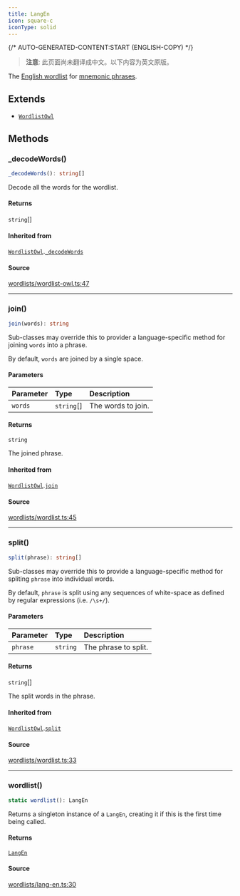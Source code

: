 ```yaml
---
title: LangEn
icon: square-c
iconType: solid
---
```


{/* AUTO-GENERATED-CONTENT:START (ENGLISH-COPY) */}

> **注意**: 此页面尚未翻译成中文。以下内容为英文原版。

The [English wordlist](https://github.com/bitcoin/bips/blob/master/bip-0039/english.txt) for [mnemonic
phrases](https://en.bitcoin.it/wiki/BIP_0039).

## Extends

- [`WordlistOwl`](/cn/sdk/content/classes/WordlistOwl)

## Methods

### \_decodeWords()

```ts
_decodeWords(): string[]
```

Decode all the words for the wordlist.

#### Returns

`string`[]

#### Inherited from

[`WordlistOwl`](/cn/sdk/content/classes/WordlistOwl).[`_decodeWords`](/cn/sdk/content/classes/WordlistOwl#_decodewords)

#### Source

[wordlists/wordlist-owl.ts:47](https://github.com/dominant-strategies/quais.js/blob/c1c12d43f9d34c6baad2b0542bd6d0acd6fefcbf/src/wordlists/wordlist-owl.ts#L47)

***

### join()

```ts
join(words): string
```

Sub-classes may override this to provider a language-specific method for joining `words` into a phrase.

By default, `words` are joined by a single space.

#### Parameters

| Parameter | Type | Description |
| :------ | :------ | :------ |
| `words` | `string`[] | The words to join. |

#### Returns

`string`

The joined phrase.

#### Inherited from

[`WordlistOwl`](/cn/sdk/content/classes/WordlistOwl).[`join`](/cn/sdk/content/classes/WordlistOwl#join)

#### Source

[wordlists/wordlist.ts:45](https://github.com/dominant-strategies/quais.js/blob/c1c12d43f9d34c6baad2b0542bd6d0acd6fefcbf/src/wordlists/wordlist.ts#L45)

***

### split()

```ts
split(phrase): string[]
```

Sub-classes may override this to provide a language-specific method for spliting `phrase` into individual words.

By default, `phrase` is split using any sequences of white-space as defined by regular expressions (i.e.
`/\s+/`).

#### Parameters

| Parameter | Type | Description |
| :------ | :------ | :------ |
| `phrase` | `string` | The phrase to split. |

#### Returns

`string`[]

The split words in the phrase.

#### Inherited from

[`WordlistOwl`](/cn/sdk/content/classes/WordlistOwl).[`split`](/cn/sdk/content/classes/WordlistOwl#split)

#### Source

[wordlists/wordlist.ts:33](https://github.com/dominant-strategies/quais.js/blob/c1c12d43f9d34c6baad2b0542bd6d0acd6fefcbf/src/wordlists/wordlist.ts#L33)

***

### wordlist()

```ts
static wordlist(): LangEn
```

Returns a singleton instance of a `LangEn`, creating it if this is the first time being called.

#### Returns

[`LangEn`](/cn/sdk/content/classes/LangEn)

#### Source

[wordlists/lang-en.ts:30](https://github.com/dominant-strategies/quais.js/blob/c1c12d43f9d34c6baad2b0542bd6d0acd6fefcbf/src/wordlists/lang-en.ts#L30)
